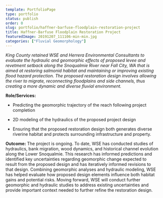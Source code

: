 ```yaml
---
template: PortfolioPage
type: portfolio
status: publish
order: 0
slug: portfolio/haffner-barfuse-floodplain-restoration-project
title: Haffner-Barfuse Floodplain Restoration Project
featuredImage: 20191207_111106-min-min.jpg
categories: ["Fluvial Geomorphology"]
---
```


_King County retained WSE and Herrera Environmental Consultants to evaluate the hydraulic and geomorphic effects of proposed levee and revetment setback along the Snoqualmie River near Fall City, WA that is aimed at restoring salmonid habitat and maintaining or improving existing flood hazard protection. The proposed restoration design involves allowing the river to migrate, reconnecting floodplains and side channels, thus creating a more dynamic and diverse fluvial environment._  
  
**Role/Services:**  

  
*   Predicting the geomorphic trajectory of the reach following project completion
  
*   2D modeling of the hydraulics of the proposed project design
  
*   Ensuring that the proposed restoration design both generates diverse riverine habitat and protects surrounding infrastructure and property.
  

  
**Outcome:** The project is ongoing. To date, WSE has conducted studies of hydraulics, bank migration, wood dynamics, and historical channel evolution along the Lower Snoqualmie. This research has informed predictions and identified key uncertainties regarding geomorphic change expected to result from the proposed design and has iteratively informed revisions to that design. Combining geomorphic analyses and hydraulic modeling, WSE has helped evaluate how proposed design elements influence both habitat gains and potential risks. Moving forward, WSE will conduct further geomorphic and hydraulic studies to address existing uncertainties and provide important context needed to further refine the restoration design.